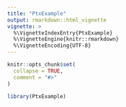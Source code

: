 ```yaml
---
title: "PtxExample"
output: rmarkdown::html_vignette
vignette: >
  %\VignetteIndexEntry{PtxExample}
  %\VignetteEngine{knitr::rmarkdown}
  %\VignetteEncoding{UTF-8}
---
```


```r
knitr::opts_chunk$set(
  collapse = TRUE,
  comment = "#>"
)
```

```r
library(PtxExample)
```
